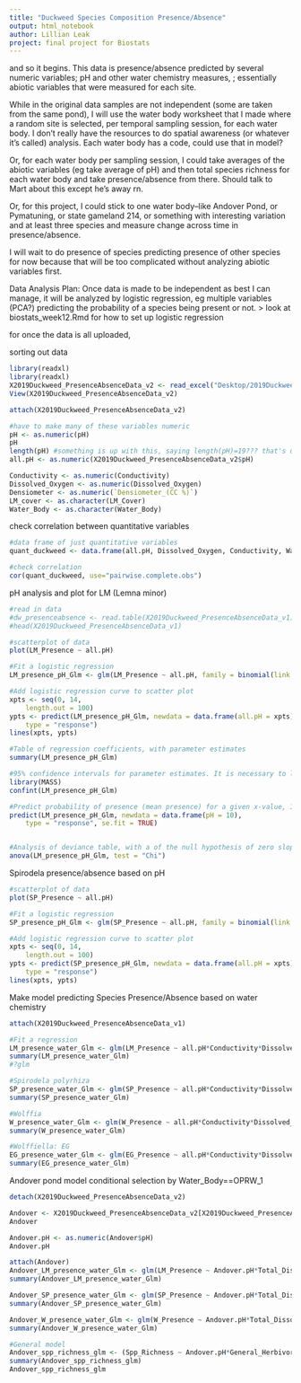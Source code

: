 ```yaml
---
title: "Duckweed Species Composition Presence/Absence"
output: html_notebook
author: Lillian Leak
project: final project for Biostats
---
```


and so it begins.
This data is presence/absence predicted by several numeric variables; pH and other water chemistry measures, ; essentially abiotic variables that were measured for each site. 

While in the original data samples are not independent (some are taken from the same pond), I will use the water body worksheet that I made where a random site is selected, per temporal sampling session, for each water body. I don't really have the resources to do spatial awareness (or whatever it's called) analysis. Each water body has a code, could use that in model?

Or, for each water body per sampling session, I could take averages of the abiotic variables (eg take average of pH) and then total species richness for each water body and take presence/absence from there. Should talk to Mart about this except he's away rn. 

Or, for this project, I could stick to one water body--like Andover Pond, or Pymatuning, or state gameland 214, or something with interesting variation and at least three species and measure change across time in presence/absence.

I will wait to do presence of species predicting presence of other species for now because that will be too complicated without analyzing abiotic variables first.

Data Analysis Plan: Once data is made to be independent as best I can manage, it will be analyzed by logistic regression, eg multiple variables (PCA?) predicting the probability of a species being present or not.
> look at biostats_week12.Rmd for how to set up logistic regression

for once the data is all uploaded, 

sorting out data
```r

library(readxl)
library(readxl)
X2019Duckweed_PresenceAbsenceData_v2 <- read_excel("Desktop/2019Duckweed_PresenceAbsenceData_v2.xlsx", na = ".")
View(X2019Duckweed_PresenceAbsenceData_v2)                                 

attach(X2019Duckweed_PresenceAbsenceData_v2)

#have to make many of these variables numeric
pH <- as.numeric(pH)
pH
length(pH) #something is up with this, saying length(pH)=19??? that's definitely not the case even when not including NA's
all.pH <- as.numeric(X2019Duckweed_PresenceAbsenceData_v2$pH)

Conductivity <- as.numeric(Conductivity)
Dissolved_Oxygen <- as.numeric(Dissolved_Oxygen)
Densiometer <- as.numeric(`Densiometer_(CC %)`)
LM_cover <- as.character(LM_Cover)
Water_Body <- as.character(Water_Body)

```

check correlation between quantitative variables
```r
#data frame of just quantitative variables
quant_duckweed <- data.frame(all.pH, Dissolved_Oxygen, Conductivity, Water_Temp, Total_Dissolved_Solids, Water_Depth, Benthos_Depth)

#check correlation
cor(quant_duckweed, use="pairwise.complete.obs")
```


pH analysis and plot for LM (Lemna minor)
```r
#read in data
#dw_presenceabsence <- read.table(X2019Duckweed_PresenceAbsenceData_v1)
#head(X2019Duckweed_PresenceAbsenceData_v1)

#scatterplot of data
plot(LM_Presence ~ all.pH)

#Fit a logistic regression
LM_presence_pH_Glm <- glm(LM_Presence ~ all.pH, family = binomial(link = logit))

#Add logistic regression curve to scatter plot
xpts <- seq(0, 14, 
	length.out = 100)
ypts <- predict(LM_presence_pH_Glm, newdata = data.frame(all.pH = xpts), 
	type = "response")
lines(xpts, ypts)

#Table of regression coefficients, with parameter estimates
summary(LM_presence_pH_Glm)

#95% confidence intervals for parameter estimates. It is necessary to load the MASS package first.
library(MASS)
confint(LM_presence_pH_Glm)

#Predict probability of presence (mean presence) for a given x-value, 10 pH, including standard error of prediction.
predict(LM_presence_pH_Glm, newdata = data.frame(pH = 10),
	type = "response", se.fit = TRUE)


#Analysis of deviance table, with a of the null hypothesis of zero slope
anova(LM_presence_pH_Glm, test = "Chi")
```

Spirodela presence/absence based on pH
```r
#scatterplot of data
plot(SP_Presence ~ all.pH)

#Fit a logistic regression
SP_presence_pH_Glm <- glm(SP_Presence ~ all.pH, family = binomial(link = logit))

#Add logistic regression curve to scatter plot
xpts <- seq(0, 14, 
	length.out = 100)
ypts <- predict(SP_presence_pH_Glm, newdata = data.frame(all.pH = xpts), 
	type = "response")
lines(xpts, ypts)


```



Make model predicting Species Presence/Absence based on water chemistry
```r
attach(X2019Duckweed_PresenceAbsenceData_v1)

#Fit a regression
LM_presence_water_Glm <- glm(LM_Presence ~ all.pH*Conductivity*Dissolved_Oxygen)
summary(LM_presence_water_Glm)
#?glm

#Spirodela polyrhiza
SP_presence_water_Glm <- glm(SP_Presence ~ all.pH*Conductivity*Dissolved_Oxygen)
summary(SP_presence_water_Glm)

#Wolffia
W_presence_water_Glm <- glm(W_Presence ~ all.pH*Conductivity*Dissolved_Oxygen)
summary(W_presence_water_Glm)

#Wolffiella: EG
EG_presence_water_Glm <- glm(EG_Presence ~ all.pH*Conductivity*Dissolved_Oxygen)
summary(EG_presence_water_Glm)


```


Andover pond model
conditional selection by Water_Body==OPRW_1
```r

detach(X2019Duckweed_PresenceAbsenceData_v2)

Andover <- X2019Duckweed_PresenceAbsenceData_v2[X2019Duckweed_PresenceAbsenceData_v2$Water_Body=="OPRW_1",]
Andover

Andover.pH <- as.numeric(Andover$pH)
Andover.pH

attach(Andover)
Andover_LM_presence_water_Glm <- glm(LM_Presence ~ Andover.pH*Total_Dissolved_Solids*Conductivity*Dissolved_Oxygen, data=Andover)
summary(Andover_LM_presence_water_Glm)

Andover_SP_presence_water_Glm <- glm(SP_Presence ~ Andover.pH*Total_Dissolved_Solids*Conductivity*Dissolved_Oxygen, data=Andover)
summary(Andover_SP_presence_water_Glm)

Andover_W_presence_water_Glm <- glm(W_Presence ~ Andover.pH*Total_Dissolved_Solids*Conductivity*Dissolved_Oxygen, data=Andover)
summary(Andover_W_presence_water_Glm)

#General model
Andover_spp_richness_glm <- (Spp_Richness ~ Andover.pH*General_Herbivory_Presence*Total_Dissolved_Solids*Sunlight_Exposure)
summary(Andover_spp_richness_glm)
Andover_spp_richness_glm
```


